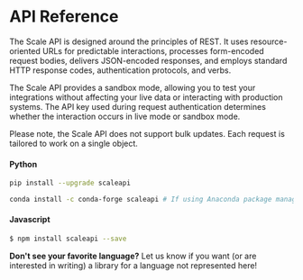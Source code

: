 # API Reference

The Scale API is designed around the principles of REST. It uses resource-oriented URLs for predictable interactions, processes form-encoded request bodies, delivers JSON-encoded responses, and employs standard HTTP response codes, authentication protocols, and verbs.

The Scale API provides a sandbox mode, allowing you to test your integrations without affecting your live data or interacting with production systems. The API key used during request authentication determines whether the interaction occurs in live mode or sandbox mode.

Please note, the Scale API does not support bulk updates. Each request is tailored to work on a single object.

#### Python

```bash filename="BASH"
pip install --upgrade scaleapi

conda install -c conda-forge scaleapi # If using Anaconda package management
```

#### Javascript

```bash filename="BASH"
$ npm install scaleapi --save
```

**Don't see your favorite language?** Let us know if you want (or are interested in writing) a library for a language not represented here!
